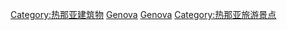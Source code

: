[[Category:热那亚建筑物|Category:热那亚建筑物]]
[[Category:熱那亞廣域市教堂|Genova]]
[[Category:意大利各城市教堂|Genova]]
[[Category:热那亚旅游景点|Category:热那亚旅游景点]]